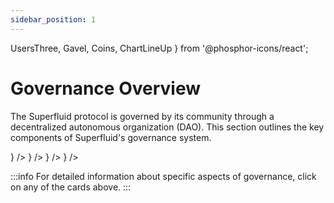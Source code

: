 ```yaml
---
sidebar_position: 1
---
```


  UsersThree, 
  Gavel, 
  Coins, 
  ChartLineUp
} from '@phosphor-icons/react';

# Governance Overview

The Superfluid protocol is governed by its community through a decentralized autonomous organization (DAO). This section outlines the key components of Superfluid's governance system.

<div className={styles.governanceGrid}>
  <Card
    title="Organization"
    description="Learn about the Superfluid DAO structure, Foundation, Security Council, and governance bodies."
    link="https://forum.superfluid.org/t/superfluid-dao-governance-and-tokenomics/69#p-124-organization-2"
    icon={() => <UsersThree size={32} weight="bold" />}
  />
  <Card
    title="Voting Process"
    description="Understand how proposals are submitted, voted on, and implemented through the Superfluid governance system."
    link="https://forum.superfluid.org/t/superfluid-dao-governance-and-tokenomics/69#p-124-voting-3"
    icon={() => <Gavel size={32} weight="bold" />}
  />
  <Card
    title="SUP Token"
    description="Explore the Superfluid Token (SUP), its functionality, distribution, and role in protocol governance."
    link="https://forum.superfluid.org/t/superfluid-dao-governance-and-tokenomics/69#p-124-sup-token-4"
    icon={() => <Coins size={32} weight="bold" />}
  />
  <Card
    title="Streaming Programmatic Rewards"
    description="Discover how the DAO allocates tokens to users and developers to incentivize ecosystem growth."
    link="https://forum.superfluid.org/t/superfluid-dao-governance-and-tokenomics/69#p-124-streaming-programmatic-rewards-8"
    icon={() => <ChartLineUp size={32} weight="bold" />}
  />
</div>

:::info
For detailed information about specific aspects of governance, click on any of the cards above.
:::
